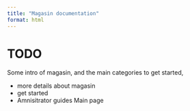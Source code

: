 ```yaml
---
title: "Magasin documentation"
format: html
---
```


# TODO 

Some intro of magasin, and the main categories to get started, 

- more details about magasin 
- get started
- Amnisitrator guides
Main page